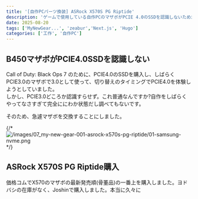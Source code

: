 ```yaml
---
title: '[自作PCパーツ換装] ASRock X570S PG Riptide'
description: 'ゲームで使用している自作PCのマザボがPCIE 4.0のSSDを認識しないため急遽パーツを交換しました。その日記です。'
date: 2025-08-20
tags: ['MyNewGear...', 'zeabur','Next.js', 'Hugo']
categories: ['工作', '自作PC']
---
```


## B450マザボがPCIE4.0SSDを認識しない

Call of Duty: Black Ops 7 のために、PCIE4.0のSSDを購入し、しばらくPCIE3.0のマザボで3.0として使って、切り替えのタイミングでPCIE4.0を体験しようとしていました。  
しかし、PCIE3.0どころか認識すらせず。これ普通なんですか?自作をしばらくやってなさすぎて完全ににわか状態だし調べてもないです。

そのため、急遽マザボを交換することにしました。

{/* ![/images/07_my-new-gear-001-asrock-x570s-pg-riptide/01-samsung-nvme.png](/images/07_my-new-gear-001-asrock-x570s-pg-riptide/01-samsung-nvme.webp) */}

## ASRock X570S PG Riptide購入

価格コムでX570のマザボの最新発売順(骨董品)の一番上を購入しました。ヨドバシの在庫がなく、Joshinで購入しました。本当に久々に
